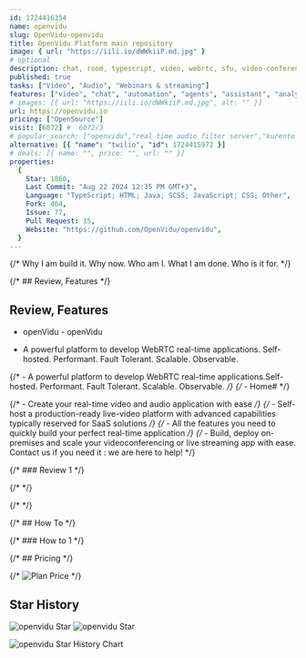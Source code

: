 ```yaml
---
id: 1724416354
name: openvidu
slug: OpenVidu-openvidu
title: OpenVidu Platform main repository
image: { url: "https://iili.io/dWWkiiP.md.jpg" }
# optional
description: chat, room, typescript, video, webrtc, sfu, video-conferencing, kurento, openvidu,  ,
published: true
tasks: ["Video", "Audio", "Webinars & streaming"]
features: ["video", "chat", "automation", "agents", "assistant", "analytics"]
# images: [{ url: "https://iili.io/dWWkiiP.md.jpg", alt: "" }]
url: https://openvidu.io
pricing: ["OpenSource"]
visit: [6072] #  6072/3
# popular_search: ["openvidu","real time audio filter server","kurento media server","ffmpeg rtp stream mkv","self hosted webrtc"]
alternative: [{ "name": "twilio", "id": 1724415972 }]
# deals: [{ name: "", price: "", url: "" }]
properties:
  {
    Star: 1860,
    Last Commit: "Aug 22 2024 12:35 PM GMT+3",
    Language: "TypeScript; HTML; Java; SCSS; JavaScript; CSS; Other",
    Fork: 464,
    Issue: 77,
    Pull Request: 15,
    Website: "https://github.com/OpenVidu/openvidu",
  }
---
```


{/* Why I am build it. Why now. Who am I. What I am done. Who is it for. */}

{/* ## Review, Features */}

## Review, Features

- openVidu - openVidu

- A powerful platform to develop WebRTC real-time applications. Self-hosted. Performant. Fault Tolerant. Scalable. Observable.

{/* - A powerful platform to develop WebRTC real-time applications.Self-hosted. Performant. Fault Tolerant. Scalable. Observable. */}
{/* - Home# */}

{/* - Create your real-time video and audio application with ease */}
{/* - Self-host a production-ready live-video platform with advanced capabilities typically reserved for SaaS solutions */}
{/* - All the features you need to quickly build your perfect real-time application */}
{/* - Build, deploy on-premises and scale your videoconferencing or live streaming app with ease. Contact us if you need it : we are here to help! */}

{/* ### Review 1 */}

{/* <DetailYoutube videoId="" startTime={0} /> */}

{/* <Twitters ids=[] /> */}

{/* ## How To */}

{/* ### How to 1 */}

{/* ## Pricing */}

{/* <Img src="" alt="Plan Price" /> */}

## Star History

![openvidu Star](https://img.shields.io/github/stars/OpenVidu/openvidu?style=flat%22)
![openvidu Star](https://img.shields.io/github/last-commit/OpenVidu/openvidu?style=flat%22)

![openvidu Star History Chart](https://api.star-history.com/svg?repos=OpenVidu/openvidu)
